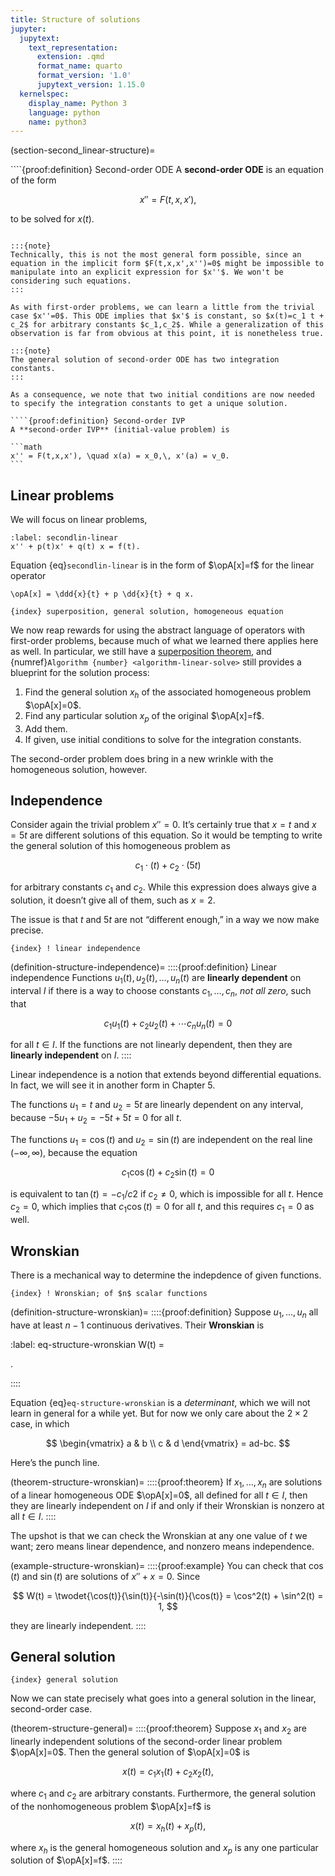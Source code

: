 ```yaml
---
title: Structure of solutions
jupyter:
  jupytext:
    text_representation:
      extension: .qmd
      format_name: quarto
      format_version: '1.0'
      jupytext_version: 1.15.0
  kernelspec:
    display_name: Python 3
    language: python
    name: python3
---
```


(section-second_linear-structure)=

````{proof:definition} Second-order ODE
A **second-order ODE** is an equation of the form

$$
x'' = F(t,x,x'),
$$

to be solved for $x(t)$.
````

:::{note}
Technically, this is not the most general form possible, since an equation in the implicit form $F(t,x,x',x'')=0$ might be impossible to manipulate into an explicit expression for $x''$. We won't be considering such equations.
:::

As with first-order problems, we can learn a little from the trivial case $x''=0$. This ODE implies that $x'$ is constant, so $x(t)=c_1 t + c_2$ for arbitrary constants $c_1,c_2$. While a generalization of this observation is far from obvious at this point, it is nonetheless true.

:::{note}
The general solution of second-order ODE has two integration constants.
:::

As a consequence, we note that two initial conditions are now needed to specify the integration constants to get a unique solution.

````{proof:definition} Second-order IVP
A **second-order IVP** (initial-value problem) is

```math
x'' = F(t,x,x'), \quad x(a) = x_0,\, x'(a) = v_0.
```
````

## Linear problems

We will focus on linear problems,

```math
:label: secondlin-linear
x'' + p(t)x' + q(t) x = f(t).
```

Equation {eq}`secondlin-linear` is in the form of $\opA[x]=f$ for the linear operator

```math
\opA[x] = \ddd{x}{t} + p \dd{x}{t} + q x.
```

```{index} superposition, general solution, homogeneous equation
```

We now reap rewards for using the abstract language of operators with first-order problems, because much of what we learned there applies here as well. In particular, we still have a [superposition theorem](theorem-linear-super), and  {numref}`Algorithm {number} <algorithm-linear-solve>` still provides a blueprint for the solution process:

1. Find the general solution $x_h$ of the associated homogeneous problem $\opA[x]=0$.
2. Find any particular solution $x_p$ of the original $\opA[x]=f$.
3. Add them.
4. If given, use initial conditions to solve for the integration constants.

The second-order problem does bring in a new wrinkle with the homogeneous solution, however. 

## Independence

Consider again the trivial problem $x''=0$. It's certainly true that $x=t$ and $x=5t$ are different solutions of this equation. So it would be tempting to write the general solution of this homogeneous problem as 

$$
c_1\cdot (t) + c_2\cdot (5t)
$$

for arbitrary constants $c_1$ and $c_2$. While this expression does always give a solution, it doesn't give all of them, such as $x=2$. 

The issue is that $t$ and $5t$ are not "different enough," in a way we now make precise. 

```{index} ! linear independence
```

(definition-structure-independence)=
::::{proof:definition} Linear independence
Functions $u_1(t),u_2(t),\ldots,u_n(t)$ are **linearly dependent** on interval $I$ if there is a way to choose constants $c_1,\ldots,c_n$, *not all zero*, such that

$$
c_1u_1(t) + c_2u_2(t) + \cdots c_n u_n(t) = 0
$$

for all $t \in I$. If the functions are not linearly dependent, then they are **linearly independent** on $I$.
::::

:::{note} 
Linear independence is a notion that extends beyond differential equations. In fact, we will see it in another form in Chapter 5.
:::

:::{proof:example}
The functions $u_1=t$ and $u_2=5t$ are linearly dependent on any interval, because $-5u_1 + u_2 = -5t+5t=0$ for all $t$.
:::

:::{proof:example}
The functions $u_1=\cos(t)$ and $u_2=\sin(t)$ are independent on the real line $(-\infty,\infty)$, because the equation

$$
c_1\cos(t) + c_2\sin(t) = 0
$$

is equivalent to $\tan(t)=-c_1/c2$ if $c_2\neq 0$, which is impossible for all $t$. Hence $c_2=0$, which implies that $c_1 \cos(t)=0$ for all $t$, and this requires $c_1=0$ as well.
:::

## Wronskian

There is a mechanical way to determine the indepdence of given functions.

```{index} ! Wronskian; of $n$ scalar functions
```

(definition-structure-wronskian)=
::::{proof:definition} 
Suppose $u_1,\ldots,u_n$ all have at least $n-1$ continuous derivatives. Their **Wronskian** is 

:::{math}
:label: eq-structure-wronskian
W(t) = \begin{vmatrix} 
u_1 & u_2 & \cdots & u_n \\ 
u_1' & u_2' & \cdots & u_n' \\ 
\vdots & \vdots &  & \vdots  \\ 
u_1^{(n-1)} & u_2^{(n-1)} & \cdots & u_n^{(n-1)}
\end{vmatrix}.
:::
::::

:::{attention}
Equation {eq}`eq-structure-wronskian` is a *determinant*, which we will not learn in general for a while yet. But for now we only care about the $2\times 2$ case, in which 

$$
\begin{vmatrix} a & b \\ c & d \end{vmatrix} = ad-bc.
$$
:::

Here's the punch line.

(theorem-structure-wronskian)=
::::{proof:theorem} 
If $x_1,\ldots,x_n$ are solutions of a linear homogeneous ODE $\opA[x]=0$, all defined for all $t\in I$, then they are linearly independent on $I$ if and only if their Wronskian is nonzero at all $t\in I$.
::::

The upshot is that we can check the Wronskian at any one value of $t$ we want; zero means linear dependence, and nonzero means independence.

(example-structure-wronskian)=
::::{proof:example} 
You can check that $\cos(t)$ and $\sin(t)$ are solutions of $x''+x=0$. Since

$$
W(t) = \twodet{\cos(t)}{\sin(t)}{-\sin(t)}{\cos(t)} = \cos^2(t) + \sin^2(t) = 1,
$$

they are linearly independent.
::::

## General solution

```{index} general solution
```

Now we can state precisely what goes into a general solution in the linear, second-order case.

(theorem-structure-general)=
::::{proof:theorem} 
Suppose $x_1$ and $x_2$ are linearly independent solutions of the second-order linear problem $\opA[x]=0$. Then the general solution of $\opA[x]=0$ is  

$$
x(t) = c_1 x_1(t) + c_2 x_2(t),
$$

where $c_1$ and $c_2$ are arbitrary constants. Furthermore, the general solution of the nonhomogeneous problem $\opA[x]=f$ is

$$
x(t) = x_h(t) + x_p(t),
$$

where $x_h$ is the general homogeneous solution and $x_p$ is any one particular solution of $\opA[x]=f$.
::::

